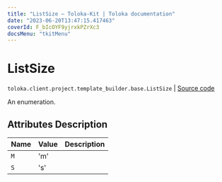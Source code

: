```yaml
---
title: "ListSize — Toloka-Kit | Toloka documentation"
date: "2023-06-20T13:47:15.417463"
coverId: F_bIcOYF9yjrxkPZrXc3
docsMenu: "tkitMenu"
---
```


# ListSize

`toloka.client.project.template_builder.base.ListSize` | [Source code](https://github.com/Toloka/toloka-kit/blob/v1.2.0/src/client/project/template_builder/base.py#L224)

An enumeration.

## Attributes Description

| Name | Value | Description |
| :------| :-----------| :----------| 
`M`|'m'|
`S`|'s'|